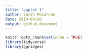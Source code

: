 ```yaml
---
title: "ggplot 1"
author: Sarah McLarnan
date: 2019-09/26
output: github_document
---
```


```r
knitr::opts_chunk$set(echo = TRUE)
library(tidyverse)
library(ggridges)
```


